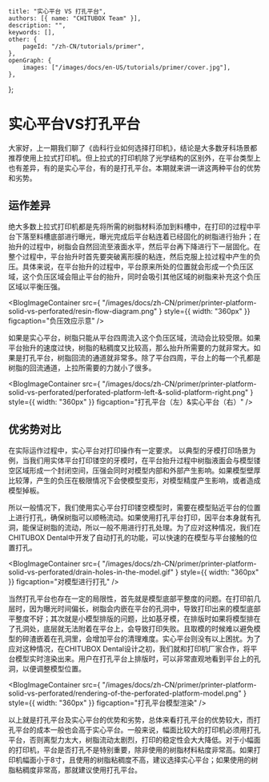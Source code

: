 	title: "实心平台 VS 打孔平台",
	authors: [{ name: "CHITUBOX Team" }],
	description: "",
	keywords: [],
	other: {
		pageId: "/zh-CN/tutorials/primer",
	},
	openGraph: {
		images: ["/images/docs/en-US/tutorials/primer/cover.jpg"],
	},
};

# 实心平台VS打孔平台

大家好，上一期我们聊了《齿科行业如何选择打印机》，结论是大多数牙科场景都推荐使用上拉式打印机。但上拉式的打印机除了光学结构的区别外，在平台类型上也有差异，有的是实心平台，有的是打孔平台。本期就来讲一讲这两种平台的优势和劣势。

## 运作差异

绝大多数上拉式打印机都是先将所需的树脂材料添加到料槽中，在打印的过程中平台下落至料槽底部进行曝光，曝光完成后平台粘连着已经固化的树脂进行抬升；在抬升的过程中，树脂会自然回流至液面水平，然后平台再下降进行下一层固化。在整个过程中，平台抬升时首先要突破离形膜的粘连，然后克服上拉过程中产生的负压。具体来说，在平台抬升的过程中，平台原来所处的位置就会形成一个负压区域，这个负压区域会阻止平台的抬升，同时会吸引其他区域的树脂来补充这个负压区域以平衡压强。


<BlogImageContainer
	src={
    		"/images/docs/zh-CN/primer/printer-platform-solid-vs-perforated/resin-flow-diagram.png"
	}
	style={{ width: "360px" }}
	figcaption="负压效应示意"
/>

如果是实心平台，树脂只能从平台四周流入这个负压区域，流动会比较受限。如果平台抬升的速度过快，树脂的粘稠度又比较高，那么抬升所需要的力就非常大。如果是打孔平台，树脂回流的通道就非常多。除了平台四周，平台上的每一个孔都是树脂的回流通道，上拉所需要的力就小了很多。


<BlogImageContainer
	src={
    		"/images/docs/zh-CN/primer/printer-platform-solid-vs-perforated/perforated-platform-left-&-solid-platform-right.png"
	}
	style={{ width: "360px" }}
	figcaption="打孔平台（左）&实心平台（右）"
/>

## 优劣势对比

在实际运作过程中，实心平台对打印操作有一定要求。 以典型的牙模打印场景为例，当我们用实体平台打印镂空的牙模时，在平台抬升过程中树脂液面会与模型镂空区域形成一个封闭空间，压强会同时对模型内部和外部产生影响。如果模型壁厚比较薄，产生的负压在极限情况下会使模型变形，对模型精度产生影响，或者造成模型掉板。

所以一般情况下，我们使用实心平台打印镂空模型时，需要在模型贴近平台的位置上进行打孔，确保树脂可以顺畅流动。如果使用打孔平台打印，因平台本身就有孔洞，能保证树脂的流动，所以一般不用进行打孔处理。为了应对这种情况，我们在CHITUBOX Dental中开发了自动打孔的功能，可以快速的在模型与平台接触的位置打孔。


<BlogImageContainer
	src={
    		"/images/docs/zh-CN/primer/printer-platform-solid-vs-perforated/drain-holes-in-the-model.gif"
	}
	style={{ width: "360px" }}
	figcaption="对模型进行打孔"
/>

当然打孔平台也存在一定的局限性，首先就是模型底部平整度的问题。在打印前几层时，因为曝光时间偏长，树脂会内嵌在平台的孔洞中，导致打印出来的模型底部平整度不好；其次就是小模型排版的问题，比如基牙模，在排版时如果将模型排在了孔洞处，底层就无法附着在平台上，会导致打印失败。且取模的时候难以避免模型的碎渣嵌着在孔洞里，会增加平台的清理难度。实心平台则没有以上困扰。为了应对这种情况，在CHITUBOX Dental设计之初，我们就和打印机厂家合作，将平台模型实时渲染出来。用户在打孔平台上排版时，可以非常直观地看到平台上的孔洞，以便调整模型位置。


<BlogImageContainer
	src={
    		"/images/docs/zh-CN/primer/printer-platform-solid-vs-perforated/rendering-of-the-perforated-platform-model.png"
	}
	style={{ width: "360px" }}
	figcaption="打孔平台模型渲染"
/>

以上就是打孔平台及实心平台的优势和劣势，总体来看打孔平台的优势较大，而打孔平台的成本一般也会高于实心平台。一般来说，幅面比较大的打印机必须用打孔平台，否则离型力太大，树脂流动太剧烈，打印的稳定性会大大降低。对于小幅面的打印机，平台是否打孔不是特别重要，除非使用的树脂材料粘度非常高。如果打印机幅面小于8寸，且使用的树脂粘稠度不高，建议选择实心平台；如果使用的树脂粘稠度非常高，那就建议使用打孔平台。

